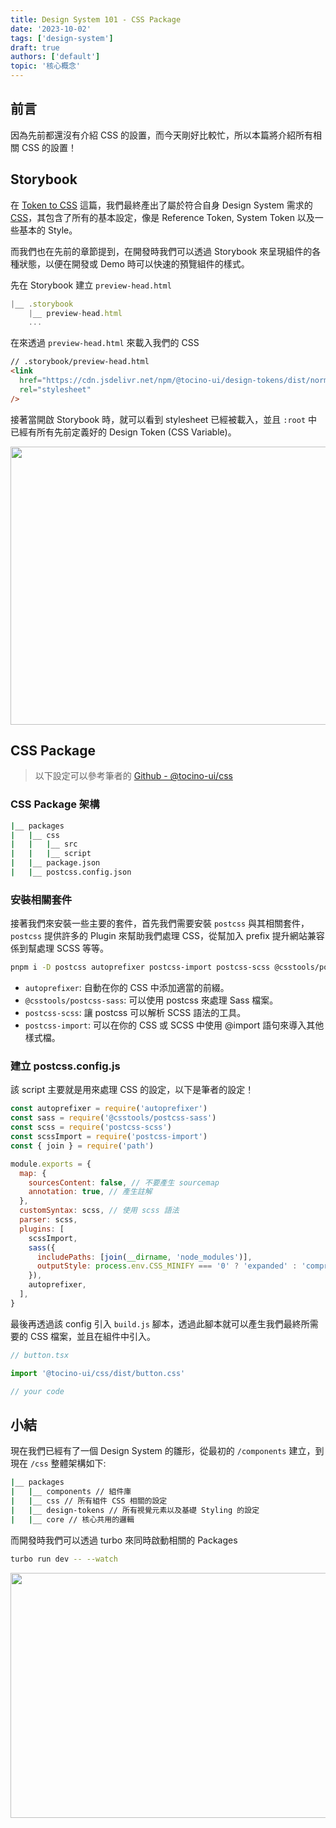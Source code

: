 ```yaml
---
title: Design System 101 - CSS Package
date: '2023-10-02'
tags: ['design-system']
draft: true
authors: ['default']
topic: '核心概念'
---
```


## 前言

因為先前都還沒有介紹 CSS 的設置，而今天剛好比較忙，所以本篇將介紹所有相關 CSS 的設置！

## Storybook

在 [Token to CSS](/writing/design-system/style-dictionary#建立-Design-Token) 這篇，我們最終產出了屬於符合自身 Design System 需求的 [CSS](https://cdn.jsdelivr.net/npm/@tocino-ui/design-tokens/dist/normalize/normalize.css)，其包含了所有的基本設定，像是 Reference Token, System Token 以及一些基本的 Style。

而我們也在先前的章節提到，在開發時我們可以透過 Storybook 來呈現組件的各種狀態，以便在開發或 Demo 時可以快速的預覽組件的樣式。

先在 Storybook 建立 `preview-head.html`

```js
|__ .storybook
    |__ preview-head.html
    ...
```

在來透過 `preview-head.html` 來載入我們的 CSS

```html
// .storybook/preview-head.html
<link
  href="https://cdn.jsdelivr.net/npm/@tocino-ui/design-tokens/dist/normalize/normalize.css"
  rel="stylesheet"
/>
```

接著當開啟 Storybook 時，就可以看到 stylesheet 已經被載入，並且 `:root` 中已經有所有先前定義好的 Design Token (CSS Variable)。

<Image src="https://imgur.com/tp1wV31.png" height="445" width="900" />

## CSS Package

> 以下設定可以參考筆者的 [Github - @tocino-ui/css](https://github.com/jingsu96/tocino/tree/main/packages/css)

### CSS Package 架構

```bash
|__ packages
|   |__ css
|   |   |__ src
|   |   |__ script
|   |__ package.json
|   |__ postcss.config.json
```

### 安裝相關套件

接著我們來安裝一些主要的套件，首先我們需要安裝 `postcss` 與其相關套件， `postcss` 提供許多的 Plugin 來幫助我們處理 CSS，從幫加入 prefix 提升網站兼容係到幫處理 SCSS 等等。

```bash
pnpm i -D postcss autoprefixer postcss-import postcss-scss @csstools/postcss-sass
```

- `autoprefixer`: 自動在你的 CSS 中添加適當的前綴。
- `@csstools/postcss-sass`: 可以使用 postcss 來處理 Sass 檔案。
- `postcss-scss`: 讓 postcss 可以解析 SCSS 語法的工具。
- `postcss-import`: 可以在你的 CSS 或 SCSS 中使用 @import 語句來導入其他樣式檔。

### 建立 postcss.config.js

該 script 主要就是用來處理 CSS 的設定，以下是筆者的設定！

```js
const autoprefixer = require('autoprefixer')
const sass = require('@csstools/postcss-sass')
const scss = require('postcss-scss')
const scssImport = require('postcss-import')
const { join } = require('path')

module.exports = {
  map: {
    sourcesContent: false, // 不要產生 sourcemap
    annotation: true, // 產生註解
  },
  customSyntax: scss, // 使用 scss 語法
  parser: scss,
  plugins: [
    scssImport,
    sass({
      includePaths: [join(__dirname, 'node_modules')],
      outputStyle: process.env.CSS_MINIFY === '0' ? 'expanded' : 'compressed',
    }),
    autoprefixer,
  ],
}
```

最後再透過該 config 引入 `build.js` 腳本，透過此腳本就可以產生我們最終所需要的 CSS 檔案，並且在組件中引入。

```js
// button.tsx

import '@tocino-ui/css/dist/button.css'

// your code
```

## 小結

現在我們已經有了一個 Design System 的雛形，從最初的 `/components` 建立，到現在 `/css` 整體架構如下:

```bash
|__ packages
|   |__ components // 組件庫
|   |__ css // 所有組件 CSS 相關的設定
|   |__ design-tokens // 所有視覺元素以及基礎 Styling 的設定
|   |__ core // 核心共用的邏輯
```

而開發時我們可以透過 turbo 來同時啟動相關的 Packages

```bash
turbo run dev -- --watch
```

<Image src="https://imgur.com/ATQXUAU.png" height="392" width="900" />
